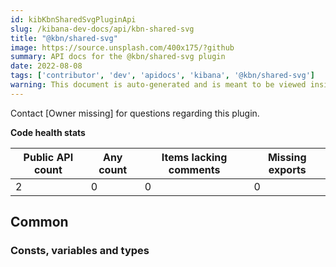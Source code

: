 ```yaml
---
id: kibKbnSharedSvgPluginApi
slug: /kibana-dev-docs/api/kbn-shared-svg
title: "@kbn/shared-svg"
image: https://source.unsplash.com/400x175/?github
summary: API docs for the @kbn/shared-svg plugin
date: 2022-08-08
tags: ['contributor', 'dev', 'apidocs', 'kibana', '@kbn/shared-svg']
warning: This document is auto-generated and is meant to be viewed inside our experimental, new docs system. Reach out in #docs-engineering for more info.
---
```




Contact [Owner missing] for questions regarding this plugin.

**Code health stats**

| Public API count  | Any count | Items lacking comments | Missing exports |
|-------------------|-----------|------------------------|-----------------|
| 2 | 0 | 0 | 0 |

## Common

### Consts, variables and types
<DocDefinitionList data={kbnSharedSvgObj.common.misc}/>

